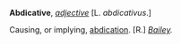 '''Abdicative''', ''[[adjective (part of speech)|adjective]]'' [L. ''abdicativus''.]

Causing, or implying, [[abdication]]. [R.] ''[[Bailey (source)|Bailey]].''